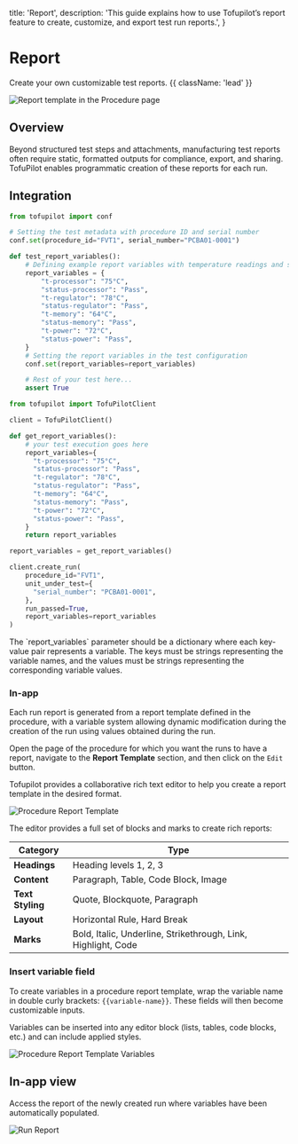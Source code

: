   title: 'Report',
  description:
    'This guide explains how to use Tofupilot’s report feature to create, customize, and export test run reports.',
}

# Report
Create your own customizable test reports. {{ className: 'lead' }}

<Image
  src="/reports-header.png"
  alt="Report template in the Procedure page"
/>

## Overview
Beyond structured test steps and attachments, manufacturing test reports often require static, formatted outputs for compliance, export, and sharing. TofuPilot enables programmatic creation of these reports for each run.

## Integration

<CodeGroup>

```python {{ title: 'Pytest'}}
from tofupilot import conf

# Setting the test metadata with procedure ID and serial number
conf.set(procedure_id="FVT1", serial_number="PCBA01-0001")

def test_report_variables():
    # Defining example report variables with temperature readings and status for each component
    report_variables = {
        "t-processor": "75°C",
        "status-processor": "Pass",
        "t-regulator": "78°C",
        "status-regulator": "Pass",
        "t-memory": "64°C",
        "status-memory": "Pass",
        "t-power": "72°C",
        "status-power": "Pass",
    }
    # Setting the report variables in the test configuration
    conf.set(report_variables=report_variables)

    # Rest of your test here...
    assert True
```

```python {{ title: 'Python'}}
from tofupilot import TofuPilotClient

client = TofuPilotClient()

def get_report_variables():
    # your test execution goes here
    report_variables={
      "t-processor": "75°C",
      "status-processor": "Pass",
      "t-regulator": "78°C",
      "status-regulator": "Pass",
      "t-memory": "64°C",
      "status-memory": "Pass",
      "t-power": "72°C",
      "status-power": "Pass",
    }
    return report_variables

report_variables = get_report_variables()

client.create_run(
    procedure_id="FVT1",
    unit_under_test={
      "serial_number": "PCBA01-0001",
    },
    run_passed=True,
    report_variables=report_variables
)
```
</CodeGroup>

<Note>
  The `report_variables` parameter should be a dictionary where each key-value
  pair represents a variable. The keys must be strings representing the variable
  names, and the values must be strings representing the corresponding variable
  values.
</Note>

### In-app

Each run report is generated from a report template defined in the procedure, with a variable system allowing dynamic modification during the creation of the run using values obtained during the run.


Open the page of the procedure for which you want the runs to have a report, navigate to the **Report Template** section, and then click on the `Edit` button.

Tofupilot provides a collaborative rich text editor to help you create a report template in the desired format.

<Image src="/procedure-report-template.png" alt="Procedure Report Template" />

The editor provides a full set of blocks and marks to create rich reports:

| Category         | Type                                                          |
| ---------------- | ------------------------------------------------------------- |
| **Headings**     | Heading levels 1, 2, 3                                        |
| **Content**      | Paragraph, Table, Code Block, Image                           |
| **Text Styling** | Quote, Blockquote, Paragraph                                  |
| **Layout**       | Horizontal Rule, Hard Break                                   |
| **Marks**        | Bold, Italic, Underline, Strikethrough, Link, Highlight, Code |

### Insert variable field

To create variables in a procedure report template, wrap the variable name in double curly brackets: `{{variable-name}}`. These fields will then become customizable inputs.

<Note>
  Variables can be inserted into any editor block (lists, tables, code blocks,
  etc.) and can include applied styles.
</Note>

<Image
  src="/procedure-report-template-variable.png"
  alt="Procedure Report Template Variables"
/>

## In-app view

Access the report of the newly created run where variables have been automatically populated.

<Image src="/run-report.png" alt="Run Report" />
